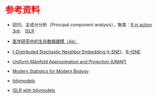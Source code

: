 # 参考资料 {.unnumbered style="color:red"}

-   回归、主成分分析（Principal component analysis）、聚类：[R in action 3rd](https://livebook.manning.com/book/r-in-action-third-edition)、 [ISLR](https://www.statlearning.com/)

-   [医学研究中的生存数据建模（4e）](https://bookdown.org/wangzhen/survival/)

-   [t-Distributed Stochastic Neighbor Embedding (t-SNE)](https://lvdmaaten.github.io/tsne/)、[R-tSNE](https://cran.r-project.org/web/packages/tsne/)

-   [Uniform Manifold Approximation and Projection (UMAP)](https://umap-learn.readthedocs.io/en/latest/){.uri}

-   [Modern Statistics for Modern Biology](https://www.huber.embl.de/msmb/)

-   [tidymodels](https://www.tidymodels.org/)

-   [ISLR with tidymodels](https://emilhvitfeldt.github.io/ISLR-tidymodels-labs/)
